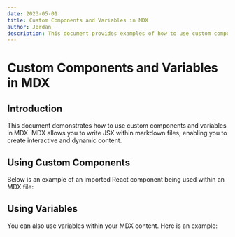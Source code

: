 ```yaml
---
date: 2023-05-01
title: Custom Components and Variables in MDX
author: Jordan
description: This document provides examples of how to use custom components and variables in MDX.
---
```



# Custom Components and Variables in MDX

## Introduction

This document demonstrates how to use custom components and variables in MDX. MDX allows you to write JSX within markdown files, enabling you to create interactive and dynamic content.

## Using Custom Components

Below is an example of an imported React component being used within an MDX file:

<CustomComponent />

## Using Variables

You can also use variables within your MDX content. Here is an example:
